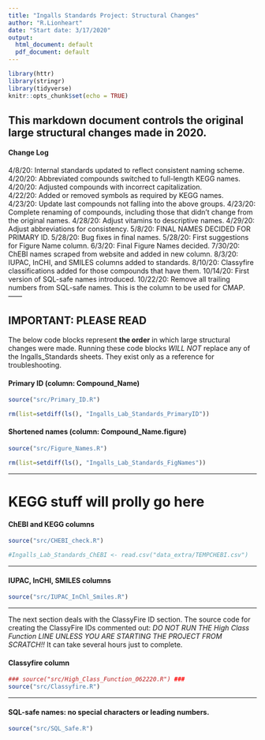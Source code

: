 ```yaml
---
title: "Ingalls Standards Project: Structural Changes"
author: "R.Lionheart"
date: "Start date: 3/17/2020"
output:
  html_document: default
  pdf_document: default
---
```


```r
library(httr) 
library(stringr)
library(tidyverse)
knitr::opts_chunk$set(echo = TRUE)

```

## This markdown document controls the original large structural changes made in 2020. 

#### Change Log
4/8/20: Internal standards updated to reflect consistent naming scheme.  
4/20/20: Abbreviated compounds switched to full-length KEGG names.  
4/20/20: Adjusted compounds with incorrect capitalization.  
4/22/20: Added or removed symbols as required by KEGG names.  
4/23/20: Update last compounds not falling into the above groups.
4/23/20: Complete renaming of compounds, including those that didn't change from the original names.
4/28/20: Adjust vitamins to descriptive names.
4/29/20: Adjust abbreviations for consistency.
5/8/20: FINAL NAMES DECIDED FOR PRIMARY ID.
5/28/20: Bug fixes in final names.
5/28/20: First suggestions for Figure Name column.
6/3/20: Final Figure Names decided.
7/30/20: ChEBI names scraped from website and added in new column.
8/3/20: IUPAC, InCHI, and SMILES columns added to standards.
8/10/20: Classyfire classifications added for those compounds that have them.
10/14/20: First version of SQL-safe names introduced. 
10/22/20: Remove all trailing numbers from SQL-safe names. This is the column to be used for CMAP.
------

## IMPORTANT: PLEASE READ
The below code blocks represent **the order** in which large structural changes were made. Running these code blocks *WILL NOT* replace any of the Ingalls_Standards sheets. They exist only as a reference for troubleshooting. 

#### Primary ID (column: Compound_Name)
```r
source("src/Primary_ID.R")

rm(list=setdiff(ls(), "Ingalls_Lab_Standards_PrimaryID"))
```

#### Shortened names (column: Compound_Name.figure)
```r
source("src/Figure_Names.R")

rm(list=setdiff(ls(), "Ingalls_Lab_Standards_FigNames"))

```

-----

# KEGG stuff will prolly go here

#### ChEBI and KEGG columns
```r
source("src/CHEBI_check.R")

#Ingalls_Lab_Standards_ChEBI <- read.csv("data_extra/TEMPCHEBI.csv")
```

-----

#### IUPAC, InCHl, SMILES columns
```r
source("src/IUPAC_InChl_Smiles.R")
```

-----

The next section deals with the ClassyFire ID section. 
The source code for creating the ClassyFire IDs commented out: *DO NOT RUN THE High Class Function LINE UNLESS YOU ARE STARTING THE PROJECT FROM SCRATCH!!* It can take several hours just to complete.

#### Classyfire column
```r
### source("src/High_Class_Function_062220.R") ###
source("src/Classyfire.R")
```

-----

#### SQL-safe names: no special characters or leading numbers.
```r
source("src/SQL_Safe.R")
```

